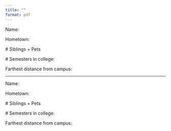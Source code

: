 ```yaml
---
title: ""
format: pdf
---
```


\thispagestyle{empty} 

Name:\

Hometown:\

\# Siblings + Pets\

\# Semesters in college:\

Farthest distance from campus:\

\vspace{5cm}

* * *

Name:\

Hometown:\

\# Siblings + Pets\

\# Semesters in college:\

Farthest distance from campus:\